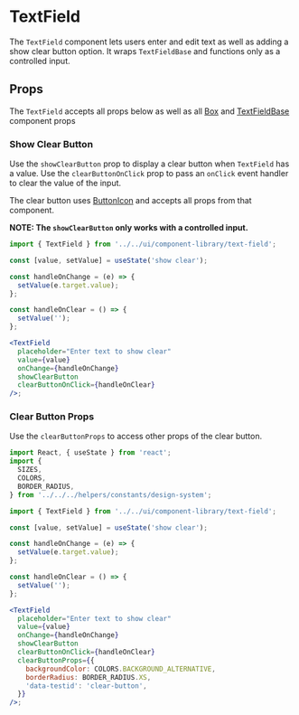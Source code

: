 

# TextField

The `TextField` component lets users enter and edit text as well as adding a show clear button option. It wraps `TextFieldBase` and functions only as a controlled input.

<Canvas>
  <Story id="ui-components-component-library-text-field-text-field-stories-js--default-story" />
</Canvas>

## Props

The `TextField` accepts all props below as well as all [Box](/docs/ui-components-ui-box-box-stories-js--default-story#props) and [TextFieldBase](/docs/ui-components-component-library-text-field-base-text-field-base-stories-js--default-story#props) component props

<ArgsTable of={TextField} />

### Show Clear Button

Use the `showClearButton` prop to display a clear button when `TextField` has a value. Use the `clearButtonOnClick` prop to pass an `onClick` event handler to clear the value of the input.

The clear button uses [ButtonIcon](/docs/ui-components-component-library-button-icon-button-icon-stories-js--default-story) and accepts all props from that component.

**NOTE: The `showClearButton` only works with a controlled input.**

<Canvas>
  <Story id="ui-components-component-library-text-field-text-field-stories-js--show-clear-button" />
</Canvas>

```jsx
import { TextField } from '../../ui/component-library/text-field';

const [value, setValue] = useState('show clear');

const handleOnChange = (e) => {
  setValue(e.target.value);
};

const handleOnClear = () => {
  setValue('');
};

<TextField
  placeholder="Enter text to show clear"
  value={value}
  onChange={handleOnChange}
  showClearButton
  clearButtonOnClick={handleOnClear}
/>;
```

### Clear Button Props

Use the `clearButtonProps` to access other props of the clear button.

<Canvas>
  <Story id="ui-components-component-library-text-field-text-field-stories-js--clear-button-props" />
</Canvas>

```jsx
import React, { useState } from 'react';
import {
  SIZES,
  COLORS,
  BORDER_RADIUS,
} from '../../../helpers/constants/design-system';

import { TextField } from '../../ui/component-library/text-field';

const [value, setValue] = useState('show clear');

const handleOnChange = (e) => {
  setValue(e.target.value);
};

const handleOnClear = () => {
  setValue('');
};

<TextField
  placeholder="Enter text to show clear"
  value={value}
  onChange={handleOnChange}
  showClearButton
  clearButtonOnClick={handleOnClear}
  clearButtonProps={{
    backgroundColor: COLORS.BACKGROUND_ALTERNATIVE,
    borderRadius: BORDER_RADIUS.XS,
    'data-testid': 'clear-button',
  }}
/>;
```

